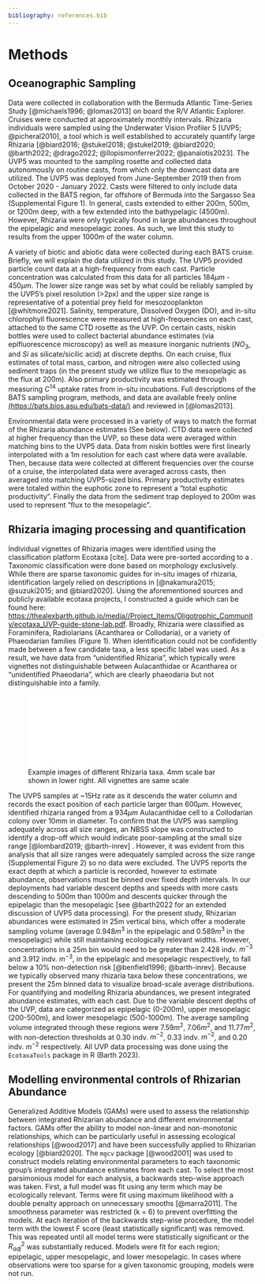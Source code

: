 ```yaml
---
bibliography: references.bib
---
```


# Methods

## Oceanographic Sampling

Data were collected in collaboration with the Bermuda Atlantic Time-Series Study [@michaels1996; @lomas2013] on board the R/V Atlantic Explorer. Cruises were conducted at approximately monthly intervals. Rhizaria individuals were sampled using the Underwater Vision Profiler 5 [UVP5; @picheral2010], a tool which is well established to accurately quantify large Rhizaria [@biard2016; @stukel2018; @stukel2019; @biard2020; @barth2022; @drago2022; @llopismonferrer2022; @panaïotis2023]. The UVP5 was mounted to the sampling rosette and collected data autonomously on routine casts, from which only the downcast data are utilized. The UVP5 was deployed from June-September 2019 then from October 2020 - January 2022. Casts were filtered to only include data collected in the BATS region, far offshore of Bermuda into the Sargasso Sea (Supplemental Figure 1). In general, casts extended to either 200m, 500m, or 1200m deep, with a few extended into the bathypelagic (4500m). However, Rhizaria were only typically found in large abundances throughout the epipelagic and mesopelagic zones. As such, we limit this study to results from the upper 1000m of the water column.

A variety of biotic and abiotic data were collected during each BATS cruise. Briefly, we will explain the data utilized in this study. The UVP5 provided particle count data at a high-frequency from each cast. Particle concentration was calculated from this data for all particles 184$\mu m$ - 450$\mu m$. The lower size range was set by what could be reliably sampled by the UVP5's pixel resolution (\>2px) and the upper size range is representative of a potential prey field for mesozooplankton [@whitmore2021]. Salinity, temperature, Dissolved Oxygen (DO), and in-situ chlorophyll fluorescence were measured at high-frequencies on each cast, attached to the same CTD rosette as the UVP. On certain casts, niskin bottles were used to collect bacterial abundance estimates (via epifluorescence microscopy) as well as measure inorganic nutrients ($NO_3$, and $Si$ as silicate/sicilic acid) at discrete depths. On each cruise, flux estimates of total mass, carbon, and nitrogen were also collected using sediment traps (in the present study we utilize flux to the mesopelagic as the flux at 200m). Also primary productivity was estimated through measuring $C^{14}$ uptake rates from in-situ incubations. Full descriptions of the BATS sampling program, methods, and data are available freely online [(https://bats.bios.asu.edu/bats-data/)](https://bats.bios.asu.edu/bats-data/) and reviewed in [@lomas2013].

Environmental data were processed in a variety of ways to match the format of the Rhizaria abundance estimates (See below). CTD data were collected at higher frequency than the UVP, so these data were averaged within matching bins to the UVP5 data. Data from niskin bottles were first linearly interpolated with a 1m resolution for each cast where data were available. Then, because data were collected at different frequencies over the course of a cruise, the interpolated data were averaged across casts, then averaged into matching UVP5-sized bins. Primary productivity estimates were totaled within the euphotic zone to represent a "total euphotic productivity". Finally the data from the sediment trap deployed to 200m was used to represent "flux to the mesopelagic".

## Rhizaria imaging processing and quantification

Individual vignettes of Rhizaria images were identified using the classification platform Ecotaxa \[cite\]. Data were pre-sorted according to a . Taxonomic classification were done based on morphology exclusively. While there are sparse taxonomic guides for in-situ images of rhizaria, identification largely relied on descriptions in [@nakamura2015; @suzuki2015; and @biard2020]. Using the aforementioned sources and publicly available ecotaxa projects, I constructed a guide which can be found here: <https://thealexbarth.github.io/media//Project_Items/Oligotrophic_Community/ecotaxa_UVP-guide-stone-lab.pdf>. Broadly, Rhizaria were classified as Foraminifera, Radiolarians (Acantharea or Collodaria), or a variety of Phaeodarian families (Figure 1). When identification could not be confidently made between a few candidate taxa, a less specific label was used. As a result, we have data from "unidentified Rhizaria", which typically were vignettes not distinguishable between Aulacanthidae or Acantharea or "unidentified Phaeodaria", which are clearly phaeodaria but not distinguishable into a family.

![Example images of different Rhizaria taxa. 4mm scale bar shown in lower right. All vignettes are same scale](images/01_taxa.pdf)

The UVP5 samples at \~15Hz rate as it descends the water column and records the exact position of each particle larger than 600$\mu m$. However, identified rhizaria ranged from a 934$\mu m$ Aulacanthidae cell to a Collodarian colony over 10mm in diameter. To confirm that the UVP5 was sampling adequately across all size ranges, an NBSS slope was constructed to identify a drop-off which would indicate poor-sampling at the small size range [@lombard2019; @barth-inrev] . However, it was evident from this analysis that all size ranges were adequately sampled across the size range (Supplemental Figure 2) so no data were excluded. The UVP5 reports the exact depth at which a particle is recorded, however to estimate abundance, observations must be binned over fixed depth intervals. In our deployments had variable descent depths and speeds with more casts descending to 500m than 1000m and descents quicker through the epipelagic than the mesopelagic [see @barth2022 for an extended discussion of UVP5 data processing). For the present study, Rhizarian abundances were estimated in 25m vertical bins, which offer a moderate sampling volume (average 0.948$m^3$ in the epipelagic and 0.589$m^3$ in the mesopelagic) while still maintaining ecologically relevant widths. However, concentrations in a 25m bin would need to be greater than 2.428 indv. $m^{-3}$ and 3.912 indv. $m^{-3}$, in the epipelagic and mesopelagic respectively, to fall below a 10% non-detection risk [@benfield1996; @barth-inrev]. Because we typically observed many rhizaria taxa below these concentrations, we present the 25m binned data to visualize broad-scale average distributions. For quantifying and modelling Rhizaria abundances, we present integrated abundance estimates, with each cast. Due to the variable descent depths of the UVP, data are categorized as epipelagic (0-200m), upper mesopelagic (200-500m), and lower mesopelagic (500-1000m). The average sampling volume integrated through these regions were 7.59$m^2$, 7.06$m^2$, and 11.77$m^2$, with non-detection thresholds at 0.30 indv. $m^{-2}$, 0.33 indv. $m^{-2}$, and 0.20 indv. $m^{-2}$ respectively. All UVP data processing was done using the `EcotaxaTools` package in R (Barth 2023).

## Modelling environmental controls of Rhizarian Abundance

Generalized Additive Models (GAMs) were used to assess the relationship between integrated Rhizarian abundance and different environmental factors. GAMs offer the ability to model non-linear and non-monotonic relationships, which can be particularly useful in assessing ecological relationships [@wood2017] and have been successfully applied to Rhizarian ecology [@biard2020]. The `mgcv` package [@wood2001] was used to construct models relating environmental parameters to each taxonomic group's integrated abundance estimates from each cast. To select the most parsimonious model for each analysis, a backwards step-wise approach was taken. First, a full model was fit using any term which may be ecologically relevant. Terms were fit using maximum likelihood with a double penalty approach on unnecessary smooths [@marra2011]. The smoothness parameter was restricted (k = 6) to prevent overfitting the models. At each iteration of the backwards step-wise procedure, the model term with the lowest F score (least statistically significant) was removed. This was repeated until all model terms were statistically significant or the $R^2_{adj}$ was substantially reduced. Models were fit for each region; epipelagic, upper mesopelagic, and lower mesopelagic. In cases where observations were too sparse for a given taxonomic grouping, models were not run.

